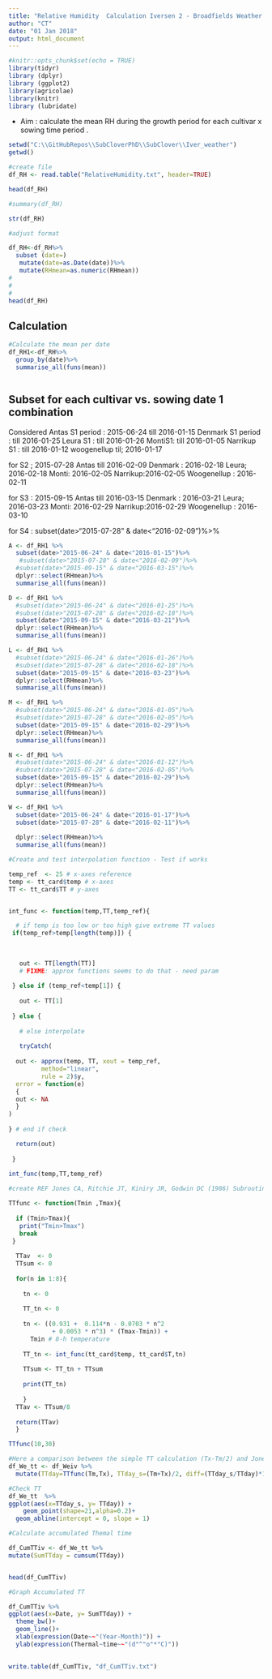 ```yaml
---
title: "Relative Humidity  Calculation Iversen 2 - Broadfields Weather data"
author: "CT"
date: "01 Jan 2018"
output: html_document
---
```


```r
#knitr::opts_chunk$set(echo = TRUE)
library(tidyr)
library (dplyr)
library (ggplot2)
library(agricolae)
library(knitr)
library (lubridate)

```

- Aim : calculate the mean RH during the growth period for each cultivar x sowing time period .


```r
setwd("C:\\GitHubRepos\\SubCloverPhD\\SubClover\\Iver_weather")
getwd()

#create file
df_RH <- read.table("RelativeHumidity.txt", header=TRUE)

head(df_RH)

#summary(df_RH)
```



```r
str(df_RH)

#adjust format 

df_RH<-df_RH%>%
  subset (date=)
   mutate(date=as.Date(date))%>%
   mutate(RHmean=as.numeric(RHmean))
# 
# 
# 
head(df_RH)

```

## Calculation 

```r

#Calculate the mean per date   
df_RH1<-df_RH%>%
  group_by(date)%>%
  summarise_all(funs(mean))



```

## Subset for each cultivar vs. sowing date 1 combination 

Considered Antas S1 period : 2015-06-24 till 2016-01-15
          Denmark S1 period : till 2016-01-25
          Leura S1 : till 2016-01-26
          MontiS1: till 2016-01-05
          Narrikup S1 : till  2016-01-12
          woogenellup til; 2016-01-17
          
for S2 ; 2015-07-28 
          Antas till 2016-02-09
          Denmark : 2016-02-18
          Leura; 2016-02-18
          Monti: 2016-02-05
          Narrikup:2016-02-05
          Woogenellup : 2016-02-11
          
for  S3 : 2015-09-15 
          Antas till 2016-03-15
          Denmark : 2016-03-21
          Leura; 2016-03-23
          Monti: 2016-02-29
          Narrikup:2016-02-29
          Woogenellup : 2016-03-10

for S4 : 
subset(date>"2015-07-28" & date<"2016-02-09")%>%

							
```r
A <- df_RH1 %>%
  subset(date>"2015-06-24" & date<"2016-01-15")%>%
   #subset(date>"2015-07-28" & date<"2016-02-09")%>%
  #subset(date>"2015-09-15" & date<"2016-03-15")%>%
  dplyr::select(RHmean)%>%
  summarise_all(funs(mean))


```


```r
D <- df_RH1 %>%
  #subset(date>"2015-06-24" & date<"2016-01-25")%>%
  #subset(date>"2015-07-28" & date<"2016-02-18")%>%
  subset(date>"2015-09-15" & date<"2016-03-21")%>%
  dplyr::select(RHmean)%>%
  summarise_all(funs(mean))
```


```r
L <- df_RH1 %>%
  #subset(date>"2015-06-24" & date<"2016-01-26")%>%
  #subset(date>"2015-07-28" & date<"2016-02-18")%>%
  subset(date>"2015-09-15" & date<"2016-03-23")%>%
  dplyr::select(RHmean)%>%
  summarise_all(funs(mean))
```


```r
M <- df_RH1 %>%
  #subset(date>"2015-06-24" & date<"2016-01-05")%>%
  #subset(date>"2015-07-28" & date<"2016-02-05")%>%
  subset(date>"2015-09-15" & date<"2016-02-29")%>%
  dplyr::select(RHmean)%>%
  summarise_all(funs(mean))

```


```r

N <- df_RH1 %>%
  #subset(date>"2015-06-24" & date<"2016-01-12")%>%
  #subset(date>"2015-07-28" & date<"2016-02-05")%>%
  subset(date>"2015-09-15" & date<"2016-02-29")%>%
  dplyr::select(RHmean)%>%
  summarise_all(funs(mean))

```


```r
W <- df_RH1 %>%
  subset(date>"2015-06-24" & date<"2016-01-17")%>%
  subset(date>"2015-07-28" & date<"2016-02-11")%>%
  
  dplyr::select(RHmean)%>%
  summarise_all(funs(mean)) 

```





```r

#Create and test interpolation function - Test if works 

temp_ref  <- 25 # x-axes reference
temp <- tt_card$temp # x-axes
TT <- tt_card$TT # y-axes


int_func <- function(temp,TT,temp_ref){

  # if temp is too low or too high give extreme TT values
 if(temp_ref>temp[length(temp)]) {
   
   
   
   out <- TT[length(TT)] 
   # FIXME: approx functions seems to do that - need param
   
 } else if (temp_ref<temp[1]) {
   
   out <- TT[1]
   
 } else {
   
   # else interpolate
   
   tryCatch(  
   
  out <- approx(temp, TT, xout = temp_ref, 
         method="linear", 
         rule = 2)$y,
  error = function(e) 
  {
  out <- NA
  }
) 
  
} # end if check

  return(out)  
  
 }
  
int_func(temp,TT,temp_ref)


```

```r

#create REF Jones CA, Ritchie JT, Kiniry JR, Godwin DC (1986) Subroutine structure.In 'CERES-Maize: A simulation model of maize growth anddevelopment'. (Eds CA Jones, JR Kiniry) pp. 49-194. (Texas A&M University Press: Texas, USA

TTfunc <- function(Tmin ,Tmax){         
 
  if (Tmin>Tmax){
   print("Tmin>Tmax")
   break
 } 
  
  TTav  <- 0
  TTsum <- 0
  
  for(n in 1:8){ 
    
    tn <- 0
    
    TT_tn <- 0
    
    tn <- ((0.931 +  0.114*n - 0.0703 * n^2
            + 0.0053 * n^3) * (Tmax-Tmin)) + 
      Tmin # 8-h temperature
    
    TT_tn <- int_func(tt_card$temp, tt_card$T,tn) 
    
    TTsum <- TT_tn + TTsum
    
    print(TT_tn)
    
    }
  TTav <- TTsum/8
  
  return(TTav)
  }

TTfunc(10,30)

```

```r
#Here a comparison between the simple TT calculation (Tx-Tm/2) and Jones 8 hours calculation
df_We_tt <- df_Weiv %>%
  mutate(TTday=TTfunc(Tm,Tx), TTday_s=(Tm+Tx)/2, diff=(TTday_s/TTday)*100)

```


```r
#Check TT 
df_We_tt  %>% 
ggplot(aes(x=TTday_s, y= TTday)) +
    geom_point(shape=21,alpha=0.2)+
  geom_abline(intercept = 0, slope = 1)

```





```r

#Calculate accumulated Themal time 

df_CumTTiv <- df_We_tt %>%
mutate(SumTTday = cumsum(TTday)) 


head(df_CumTTiv)


```

```r
#Graph Accumulated TT 

df_CumTTiv %>% 
ggplot(aes(x=Date, y= SumTTday)) +
  theme_bw()+
  geom_line()+
  xlab(expression(Date~~"(Year-Month)")) + 
  ylab(expression(Thermal~time~~"(d"^"o"*"C)"))
    


```




```r

write.table(df_CumTTiv, "df_CumTTiv.txt")

```

